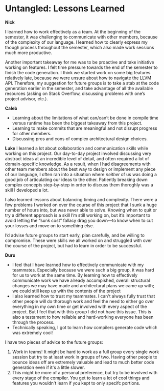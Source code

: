
<HomeLink />

# Untangled: Lessons Learned

**Nick**

I learned how to work effectively as a team. At the beginning of the semester, it was challenging to
communicate with other members, because of the complexity of our language. I learned how to clearly
express my though process throughout the semester, which also made work sessions much more
productive.

Another important takeaway for me was to be proactive and take initiative working on features. I
felt time pressure towards the end of the semester to finish the code generation. I think we started
work on some big features relatively late, because we were unsure about how to navigate the LLVM
API. Therefore, my suggestion for future groups is to take a stab at the code generation earlier in
the semester, and take advantage of all the available resources (asking on Stack Overflow,
discussing problems with one’s project advisor, etc.).

**Caleb**
- Learning about the limitations of what can/can’t be done in compile time versus runtime has been
  the biggest takeaway from this project.
- Learning to make commits that are meaningful and not disrupt progress for other members.
- Discussing pros and cons of complex architectural design choices.

**Luke**
I learned a lot about collaboration and communication skills while working on this project. Our
day-to-day project involved discussing very abstract ideas at an incredible level of detail, and
often required a lot of domain-specific knowledge. As a result, when I had disagreements with other
team members about the best way to design or implement any piece of our language, I often ran into
a situation where *neither* of us was doing a good job of articulating our ideas to the other.
Patiently breaking down complex concepts step-by-step in order to discuss them thoroghly was a skill
I developed a lot.

I also learned lessons about balancing timing and complexity. There were a few problems I worked on
over the course of this project that I sunk a huge number of hours into, but was never able to
solve. Knowing when to quit or try a different approach is a skill I’m still working on, but it’s
important to avoid letting the “sunk cost” fallacy drag you down—to know when to cut your losses
and move on to something else.

I’d advise future groups to start early, plan carefully, and be willing to compromise. These were
skills we all worked on and struggled with over the course of the project, but had to learn in order
to be successful.

**Duru**
- I feel that I have learned how to effectively communicate with my teammates. Especially because we were
such a big group, it was hard for us to work at the same time. By learning how to effectively communicate
work we have already accompished, overall structural changes we may have made and architectural plans we
came up with; we could still keep up with the contents of the project
- I also learned how to trust my teammates. I can't always fully trust that other people will do thorough
work and feel the need to either go over everything in my own time or get involved with every aspect of the
project. But I feel that with this group I did not have this issue. This is also a testament to how reliable
and hard-working everyone has been through the process.
- Technically speaking, I got to learn how compilers generate code which was extremely cool!

I have two pieces of advice to the future groups:
1. Work in teams! It might be hard to work as a full group every single work session but try to at least
work in groups of two. Having other people to bounce ideas off are extremely valuable and lead to much better
code generation even if it's a little slower.
2. This might be more of a personal preference, but try to be involved with every stage of the compiler.
You get to learn a lot of cool things and features you wouldn't learn if you kept to only specifc portions.
